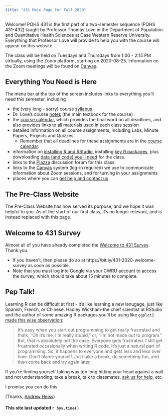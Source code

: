 ```yaml
---
title: "431 Main Page for Fall 2020"
---
```


Welcome! PQHS 431 is the first part of a two-semester sequence (PQHS 431-432) taught by Professor Thomas Love in the Department of Population and Quantitative Health Sciences at Case Western Reserve University. Everything that Professor Love will provide to help you with the course will appear on this website.

The class will be held on Tuesdays and Thursdays from 1:00 - 2:15 PM virtually, using the Zoom platform, starting on 2020-08-25. Information on the Zoom meetings will be found on [Canvas](https://canvas.case.edu).

## Everything You Need is Here

The menu bar at the top of the screen includes links to everything you'll need this semester, including

- the (very long - sorry) course [syllabus](https://thomaselove.github.io/431-2020-syllabus/)
- Dr. Love's course [notes](https://thomaselove.github.io/431-notes/) (the main textbook for the course)
- the [course calendar](calendar.html), which provides the final word on all deadlines, and also provides links to all materials used in each class session
- detailed information on all course assignments, including Labs, Minute Papers, Projects and Quizzes.
    - Remember that all deadlines for these assignments are in the [course calendar](calendar.html).
- information on [installing R and RStudio](software_install.html), installing [key R packages](r_packages.html), plus downloading [data (and code) you'll need](data_index.html) for the class.
- links to the [Piazza](https://piazza.com/case/fall2020/pqhs431) discussion forum for this class
- links to the [Canvas](https://canvas.case.edu/) system (log-in required) we use to communicate information about Zoom sessions, and for turning in your assignments
- places where you can [get help and contact us](contact.html)

## The Pre-Class Website

The Pre-Class Website has now served its purpose, and we hope it was helpful to you. As of the start of our first class, it's no longer relevant, and is instead replaced with this page.

## Welcome to 431 Survey

Almost all of you have already completed the [Welcome to 431 Survey](https://bit.ly/431-2020-welcome-survey). Thank you.

- If you haven't, then please do so at https://bit.ly/431-2020-welcome-survey as soon as possible. 
- Note that you must log into Google via your CWRU account to access the survey, which should take about 15 minutes to complete.

## Pep Talk! 

Learning R can be difficult at first - it's like learning a new lanugage, just like Spanish, French, or Chinese. Hadley Wickham-the chief scientist at RStudio and the author of some amazing R packages you'll be using like `ggplot2` [made this wise observation](https://r-posts.com/advice-to-young-and-old-programmers-a-conversation-with-hadley-wickham/):

> It's easy when you start out programming to get really frustrated and think, "Oh it's me, I'm really stupid," or, "I'm not made out to program." But, that is absolutely not the case. Everyone gets frustrated. I still get frustrated occasionally when writing R code. It's just a natural part of programming. So, it happens to everyone and gets less and less over time. Don't blame yourself. Just take a break, do something fun, and then come back and try again later.

If you're finding yourself taking way too long hitting your head against a wall and not understanding, take a break, talk to classmates, [ask us for help](contact.html), etc.

I promise you can do this.

(Thanks, [Andrew Heiss](https://evalf19.classes.andrewheiss.com/syllabus/#pep-talk))

#### This site last updated `r Sys.time()`
